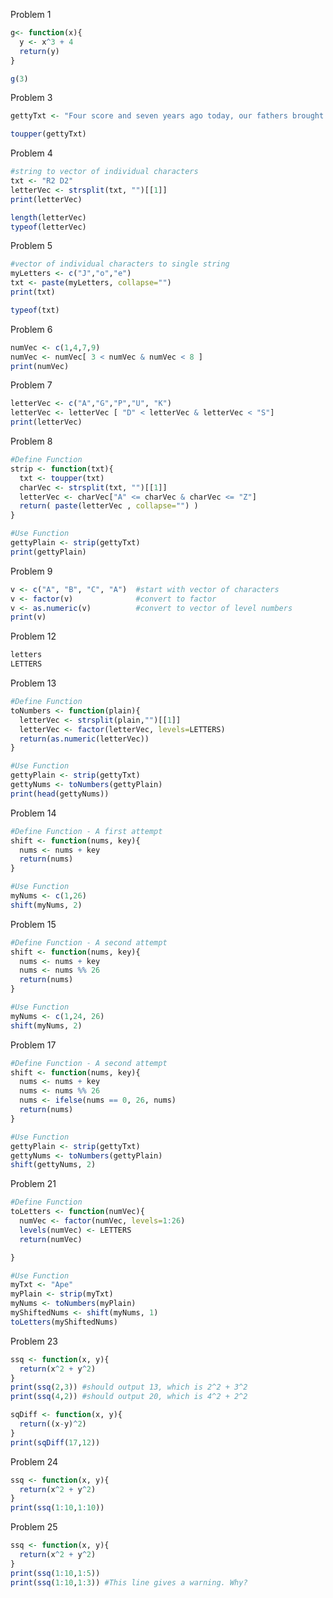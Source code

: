Problem 1
```r
g<- function(x){
  y <- x^3 + 4
  return(y)
}

g(3)
```

Problem 3
```r
gettyTxt <- "Four score and seven years ago today, our fathers brought forth on this continent, a new nation, conceived in Liberty, and dedicated to the proposition that all people are created equal."

toupper(gettyTxt)
```
Problem 4
```r
#string to vector of individual characters
txt <- "R2 D2"
letterVec <- strsplit(txt, "")[[1]]
print(letterVec)

length(letterVec)
typeof(letterVec)

```
Problem 5
```r
#vector of individual characters to single string
myLetters <- c("J","o","e")
txt <- paste(myLetters, collapse="")
print(txt)

typeof(txt)
```
Problem 6
```r
numVec <- c(1,4,7,9)
numVec <- numVec[ 3 < numVec & numVec < 8 ]
print(numVec)

```
Problem 7
```r
letterVec <- c("A","G","P","U", "K")
letterVec <- letterVec [ "D" < letterVec & letterVec < "S"]
print(letterVec)

```
Problem 8
```r
#Define Function
strip <- function(txt){
  txt <- toupper(txt)
  charVec <- strsplit(txt, "")[[1]]
  letterVec <- charVec["A" <= charVec & charVec <= "Z"]
  return( paste(letterVec , collapse="") )
}

#Use Function
gettyPlain <- strip(gettyTxt)
print(gettyPlain)

```
Problem 9
```r
v <- c("A", "B", "C", "A")  #start with vector of characters
v <- factor(v)              #convert to factor
v <- as.numeric(v)          #convert to vector of level numbers
print(v)

```
Problem 12
```r
letters
LETTERS

```
Problem 13
```r
#Define Function
toNumbers <- function(plain){
  letterVec <- strsplit(plain,"")[[1]]
  letterVec <- factor(letterVec, levels=LETTERS)
  return(as.numeric(letterVec))
}

#Use Function
gettyPlain <- strip(gettyTxt)
gettyNums <- toNumbers(gettyPlain)
print(head(gettyNums))

```

Problem 14
```r
#Define Function - A first attempt
shift <- function(nums, key){
  nums <- nums + key
  return(nums)
}

#Use Function
myNums <- c(1,26)
shift(myNums, 2)

```
Problem 15
```r
#Define Function - A second attempt
shift <- function(nums, key){
  nums <- nums + key
  nums <- nums %% 26
  return(nums)
}

#Use Function
myNums <- c(1,24, 26)
shift(myNums, 2)

```
Problem 17
```r
#Define Function - A second attempt
shift <- function(nums, key){
  nums <- nums + key
  nums <- nums %% 26
  nums <- ifelse(nums == 0, 26, nums)
  return(nums)
}

#Use Function
gettyPlain <- strip(gettyTxt)
gettyNums <- toNumbers(gettyPlain)
shift(gettyNums, 2)

```
Problem 21
```r
#Define Function
toLetters <- function(numVec){
  numVec <- factor(numVec, levels=1:26)
  levels(numVec) <- LETTERS
  return(numVec)

}

#Use Function
myTxt <- "Ape"
myPlain <- strip(myTxt)
myNums <- toNumbers(myPlain)
myShiftedNums <- shift(myNums, 1)
toLetters(myShiftedNums)

```
Problem 23
```r
ssq <- function(x, y){
  return(x^2 + y^2)
}
print(ssq(2,3)) #should output 13, which is 2^2 + 3^2
print(ssq(4,2)) #should output 20, which is 4^2 + 2^2

sqDiff <- function(x, y){
  return((x-y)^2)
}
print(sqDiff(17,12))

```
Problem 24
```r
ssq <- function(x, y){
  return(x^2 + y^2)
}
print(ssq(1:10,1:10))

```
Problem 25
```r
ssq <- function(x, y){
  return(x^2 + y^2)
}
print(ssq(1:10,1:5))
print(ssq(1:10,1:3)) #This line gives a warning. Why?

```

